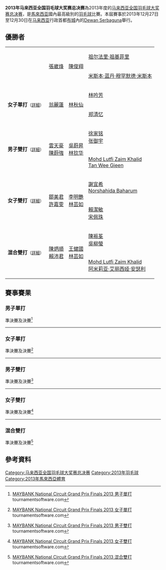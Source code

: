 {{noteTA|G1=Badminton}}
{{infobox badminton event
|name           = 2013年马来西亚全国羽毛球大奖赛总决赛
|image          = 
|size           = 
|caption        = 
|dates          = 2013年12月27日－12月30日
|number_edition = 
|level          = 
|prize_money    =
|location       = {{MAS}}[[布城|布城]]
|venue          = [[Dewan_Serbaguna|Dewan Serbaguna]]
|previous       = 2012年马来西亚全国羽毛球大奖赛总决赛
|next           = 2014年马来西亚全国羽毛球大奖赛总决赛
}}
'''2013年马来西亚全国羽毛球大奖赛总决赛'''為2013年度的[[马来西亚全国羽毛球大奖赛总决赛|马来西亚全国羽毛球大奖赛总决赛]]，是[[馬來西亚|馬來西亚]]國內最高級別的[[羽毛球|羽毛球]]比賽。本屆賽事於2013年12月27日至12月30日在[[马来西亚|马来西亚]]行政首都[[布城|布城]]內的[[Dewan_Serbaguna|Dewan Serbaguna]]舉行。

== 優勝者 ==
{| {{MedalistTable|type=項目|columns=1|labelwidth=100px|style=font-size:small;}}
|-
|rowspan=2|{{nowrap|'''男子單打'''<small>（[[#男子單打|詳細]]）</small>}}
|rowspan=2| [[張崴烽|張崴烽]]
|rowspan=2| [[陳俊翔|陳俊翔]]
|rowspan=1| [[祖尔法里·祖基菲里|祖尔法里·祖基菲里]]
|-
|[[米斯本·蓝丹·穆罕默德·米斯本|米斯本·蓝丹·穆罕默德·米斯本]]
|-
|rowspan=2|'''女子單打'''<small>（[[#女子單打|詳細]]）</small>
|rowspan=2| [[翁麗蓮|翁麗蓮]]
|rowspan=2| [[林秋仙|林秋仙]]
|rowspan=1| [[林吟芳|林吟芳]]
|-
|[[郑清忆|郑清忆]]
|-
|rowspan=2|'''男子雙打'''<small>（[[#男子雙打|詳細]]）</small>
|rowspan=2| [[雲天豪|雲天豪]]<br/>[[陳蔚強|陳蔚強]]
|rowspan=2| [[吳蔚昇|吳蔚昇]]<br/>[[林钦华|林钦华]]
|rowspan=1| [[徐家铭|徐家铭]]<br/>[[张御宇|张御宇]]
|-
|[[Mohd_Lutfi_Zaim_Khalid|Mohd Lutfi Zaim Khalid]]<br/>[[Tan_Wee_Gieen|Tan Wee Gieen]]
|-
|rowspan=2|'''女子雙打'''<small>（[[#女子雙打|詳細]]）</small>
|rowspan=2| [[鄒美君|鄒美君]]<br/>[[許嘉雯|許嘉雯]]
|rowspan=2| [[李明艷|李明艷]]<br/>[[林芸如|林芸如]]
|rowspan=1| [[謝宜希|謝宜希]]<br/>[[Norshahida_Baharum|Norshahida Baharum]]
|-
|[[賴潔敏|賴潔敏]]<br/>[[宋佩珠|宋佩珠]]
|-
|rowspan=2|'''混合雙打'''<small>（[[#混合雙打|詳細]]）</small>
|rowspan=2| [[陳炳順|陳炳順]]<br/>[[賴沛君|賴沛君]]
|rowspan=2| [[王健國|王健國]]<br/>[[林芸如|林芸如]]
|rowspan=1| [[陳裖荃|陳裖荃]]<br/>[[吳柳螢|吳柳螢]]
|-
|[[Mohd_Lutfi_Zaim_Khalid|Mohd Lutfi Zaim Khalid]]<br/>[[阿米莉亚·艾丽西娅·安瑟利|阿米莉亚·艾丽西娅·安瑟利]]
|}

== 賽事賽果==
=== 男子單打 ===
;準決賽及決賽<ref>{{en}}[http://www.tournamentsoftware.com/sport/draw.aspx?id=83BD5D1F-CBB7-48C0-9C41-F4A03F438B94&draw=5 MAYBANK National Circuit Grand Prix Finals 2013 男子單打] {{Wayback|url=http://www.tournamentsoftware.com/sport/draw.aspx?id=83BD5D1F-CBB7-48C0-9C41-F4A03F438B94&draw=5 |date=20200626224403 }} tournamentsoftware.com</ref>
{{4TeamBracket-Tennis3
| team-width=200

| RD1-seed1=
| RD1-team1='''[[張崴烽|張崴烽]] 
| RD1-score1-1='''21
| RD1-score1-2='''21
| RD1-score1-3=
| RD1-seed2=
| RD1-team2=[[祖尔法里·祖基菲里|祖尔法里·祖基菲里]] 
| RD1-score2-1=8
| RD1-score2-2=17
| RD1-score2-3=

| RD1-seed3=
| RD1-team3=[[米斯本·蓝丹·穆罕默德·米斯本|米斯本·蓝丹·穆罕默德·米斯本]]
| RD1-score3-1='''21
| RD1-score3-2=17
| RD1-score3-3=19
| RD1-seed4=
| RD1-team4='''[[陳俊翔|陳俊翔]] 
| RD1-score4-1=18
| RD1-score4-2='''21
| RD1-score4-3='''21

| RD2-seed1=
| RD2-team1='''[[張崴烽|張崴烽]]
| RD2-score1-1='''21
| RD2-score1-2='''21
| RD2-score1-3=
| RD2-seed2=
| RD2-team2=[[陳俊翔|陳俊翔]]
| RD2-score2-1=14
| RD2-score2-2=9
| RD2-score2-3=
}}
----

=== 女子單打 ===
;準決賽及決賽<ref>{{en}}[http://www.tournamentsoftware.com/sport/draw.aspx?id=83BD5D1F-CBB7-48C0-9C41-F4A03F438B94&draw=8 MAYBANK National Circuit Grand Prix Finals 2013 女子單打] {{Wayback|url=http://www.tournamentsoftware.com/sport/draw.aspx?id=83BD5D1F-CBB7-48C0-9C41-F4A03F438B94&draw=8 |date=20200626202834 }} tournamentsoftware.com</ref>
{{4TeamBracket-Tennis3
| team-width=200

| RD1-seed1=
| RD1-team1=[[郑清忆|郑清忆]] 
| RD1-score1-1=12
| RD1-score1-2='''21
| RD1-score1-3=13
| RD1-seed2=
| RD1-team2='''[[林秋仙|林秋仙]] 
| RD1-score2-1='''21
| RD1-score2-2=19
| RD1-score2-3='''21

| RD1-seed3=
| RD1-team3=[[林吟芳|林吟芳]]
| RD1-score3-1='''22
| RD1-score3-2=9
| RD1-score3-3=16
| RD1-seed4=
| RD1-team4='''[[翁麗蓮|翁麗蓮]] 
| RD1-score4-1=20
| RD1-score4-2='''21
| RD1-score4-3='''21

| RD2-seed1=
| RD2-team1=[[林秋仙|林秋仙]]
| RD2-score1-1=14
| RD2-score1-2=19
| RD2-score1-3=
| RD2-seed2=
| RD2-team2='''[[翁麗蓮|翁麗蓮]] 
| RD2-score2-1='''21
| RD2-score2-2='''21
| RD2-score2-3=
}}
----

=== 男子雙打 ===
;準決賽及決賽<ref>{{en}}[http://www.tournamentsoftware.com/sport/draw.aspx?id=83BD5D1F-CBB7-48C0-9C41-F4A03F438B94&draw=11 MAYBANK National Circuit Grand Prix Finals 2013 男子雙打] {{Wayback|url=http://www.tournamentsoftware.com/sport/draw.aspx?id=83BD5D1F-CBB7-48C0-9C41-F4A03F438B94&draw=11 |date=20200626204349 }} tournamentsoftware.com</ref>
{{4TeamBracket-Tennis3
| team-width=200

| RD1-seed1=
| RD1-team1='''[[雲天豪|雲天豪]]<br/> [[陳蔚強|陳蔚強]]
| RD1-score1-1='''22
| RD1-score1-2=17
| RD1-score1-3='''21
| RD1-seed2=
| RD1-team2=[[徐家铭|徐家铭]]<br/> {{nowrap|[[张御宇|张御宇]]}}
| RD1-score2-1=20
| RD1-score2-2='''21
| RD1-score2-3=15

| RD1-seed3=
| RD1-team3=[[Mohd_Lutfi_Zaim_Khalid|Mohd Lutfi Zaim Khalid]]<br/> [[Tan_Wee_Gieen|Tan Wee Gieen]]
| RD1-score3-1=9
| RD1-score3-2='''22
| RD1-score3-3=14
| RD1-seed4=
| RD1-team4='''[[吳蔚昇|吳蔚昇]]<br/> [[林钦华|林钦华]]
| RD1-score4-1='''21
| RD1-score4-2=20
| RD1-score4-3='''21

| RD2-seed1=
| RD2-team1='''[[雲天豪|雲天豪]]<br/> [[陳蔚強|陳蔚強]]
| RD2-score1-1='''21
| RD2-score1-2=13
| RD2-score1-3='''21
| RD2-seed2=
| RD2-team2=[[吳蔚昇|吳蔚昇]]<br/> [[林钦华|林钦华]]
| RD2-score2-1=16
| RD2-score2-2='''21
| RD2-score2-3=14
}}
----

=== 女子雙打 ===
;準決賽及決賽<ref>{{en}}[http://www.tournamentsoftware.com/sport/draw.aspx?id=83BD5D1F-CBB7-48C0-9C41-F4A03F438B94&draw=14 MAYBANK National Circuit Grand Prix Finals 2013 女子雙打] {{Wayback|url=http://www.tournamentsoftware.com/sport/draw.aspx?id=83BD5D1F-CBB7-48C0-9C41-F4A03F438B94&draw=14 |date=20200626204354 }} tournamentsoftware.com</ref>
{{4TeamBracket-Tennis3
| team-width=200

| RD1-seed1=
| RD1-team1=[[賴潔敏|賴潔敏]]<br/> [[宋佩珠|宋佩珠]]
| RD1-score1-1=16
| RD1-score1-2=19
| RD1-score1-3=
| RD1-seed2=
| RD1-team2='''[[李明艷|李明艷]]<br/> [[林芸如|林芸如]]
| RD1-score2-1='''21
| RD1-score2-2='''21
| RD1-score2-3=

| RD1-seed3=
| RD1-team3=[[謝宜希|謝宜希]]<br/> [[Norshahida_Baharum|Norshahida Baharum]]
| RD1-score3-1=10
| RD1-score3-2=16
| RD1-score3-3=
| RD1-seed4=
| RD1-team4='''[[鄒美君|鄒美君]]<br/> [[許嘉雯|許嘉雯]]
| RD1-score4-1='''21
| RD1-score4-2='''21
| RD1-score4-3=

| RD2-seed1=
| RD2-team1=[[李明艷|李明艷]]<br/> [[林芸如|林芸如]]
| RD2-score1-1=11
| RD2-score1-2=12
| RD2-score1-3=
| RD2-seed2=
| RD2-team2='''[[鄒美君|鄒美君]]<br/> [[許嘉雯|許嘉雯]]
| RD2-score2-1='''21
| RD2-score2-2='''21
| RD2-score2-3=
}}
----

=== 混合雙打 ===
;準決賽及決賽<ref>{{en}}[http://www.tournamentsoftware.com/sport/draw.aspx?id=83BD5D1F-CBB7-48C0-9C41-F4A03F438B94&draw=17 MAYBANK National Circuit Grand Prix Finals 2013 混合雙打] {{Wayback|url=http://www.tournamentsoftware.com/sport/draw.aspx?id=83BD5D1F-CBB7-48C0-9C41-F4A03F438B94&draw=17 |date=20171011082431 }} tournamentsoftware.com</ref>
{{4TeamBracket-Tennis3
| team-width=200

| RD1-seed1=
| RD1-team1=[[陳裖荃|陳裖荃]]<br/> [[吳柳螢|吳柳螢]]
| RD1-score1-1='''21
| RD1-score1-2=21
| RD1-score1-3=10
| RD1-seed2=
| RD1-team2='''[[陳炳順|陳炳順]]<br/> [[賴沛君|賴沛君]]
| RD1-score2-1=18
| RD1-score2-2='''23	
| RD1-score2-3='''21

| RD1-seed3=
| RD1-team3=[[Mohd_Lutfi_Zaim_Khalid|Mohd Lutfi Zaim Khalid]]<br/> [[阿米莉亚·艾丽西娅·安瑟利|阿米莉亚·艾丽西娅·安瑟利]]
| RD1-score3-1=11
| RD1-score3-2='''21
| RD1-score3-3=12
| RD1-seed4=
| RD1-team4='''[[王健國|王健國]]<br/> [[林芸如|林芸如]]
| RD1-score4-1='''21
| RD1-score4-2=13
| RD1-score4-3='''21

| RD2-seed1=
| RD2-team1='''[[陳炳順|陳炳順]]<br/> [[賴沛君|賴沛君]]
| RD2-score1-1='''11
| RD2-score1-2=
| RD2-score1-3=
| RD2-seed2=
| RD2-team2=[[王健國|王健國]]<br/> [[林芸如|林芸如]]（退赛）
| RD2-score2-1=5
| RD2-score2-2=
| RD2-score2-3=
}}

== 參考資料 ==
{{portal|马来西亚|羽毛球}}
{{reflist}}

[[Category:马来西亚全国羽毛球大奖赛总决赛|Category:马来西亚全国羽毛球大奖赛总决赛]]
[[Category:2013年羽毛球|Category:2013年羽毛球]]
[[Category:2013年馬來西亞體育|Category:2013年馬來西亞體育]]